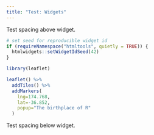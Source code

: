 ```yaml
---
title: "Test: Widgets"
---
```


Test spacing above widget.

```r
# set seed for reproducible widget id
if (requireNamespace("htmltools", quietly = TRUE)) {
  htmlwidgets::setWidgetIdSeed(42)
}

library(leaflet)

leaflet() %>%
  addTiles() %>%
  addMarkers(
    lng=174.768,
    lat=-36.852,
    popup="The birthplace of R"
  )
```

Test spacing below widget.
